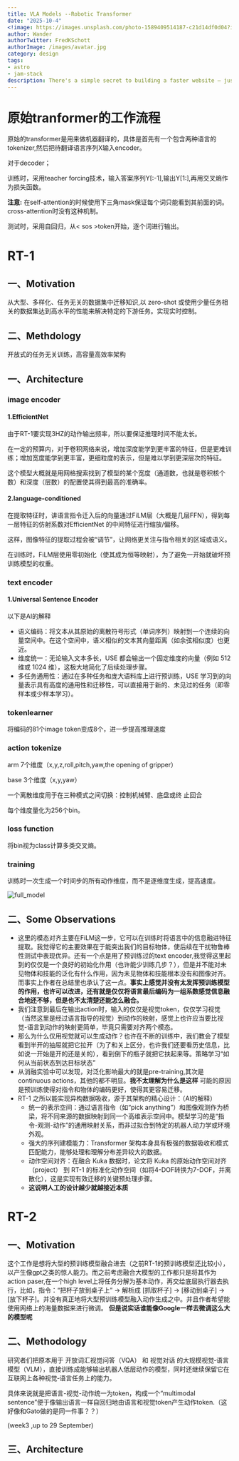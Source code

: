 ```yaml
---
title: VLA Models --Robotic Transformer
date: "2025-10-4"
<!image: https://images.unsplash.com/photo-1589409514187-c21d14df0d04?ixid=MnwxMjA3fDB8MHxwaG90by1wYWdlfHx8fGVufDB8fHx8&ixlib=rb-1.2.1&auto=format&fit=crop&w=1650&q=80>
author: Wander
authorTwitter: FredKSchott
authorImage: /images/avatar.jpg
category: design
tags:
- astro
- jam-stack
description: There's a simple secret to building a faster website — just ship less.
---
```


# 原始tranformer的工作流程
原始的transformer是用来做机器翻译的，具体是首先有一个包含两种语言的tokenizer,然后把待翻译语言序列X输入encoder。

对于decoder；

训练时，采用teacher forcing技术，输入答案序列Y[:-1],输出Y[1:],再用交叉熵作为损失函数。

**注意:** 在self-attention的时候使用下三角mask保证每个词只能看到其前面的词。cross-attention时没有这种机制。

测试时，采用自回归，从< sos >token开始，逐个词进行输出。

# RT-1
## 一、Motivation
从大型、多样化、任务无关的数据集中迁移知识,以 zero-shot 或使用少量任务相关的数据集达到高水平的性能来解决特定的下游任务。实现实时控制。
## 二、Methdology
开放式的任务无关训练，高容量高效率架构
## 一、Architecture
### image encoder
#### 1.EfficientNet
由于RT-1要实现3HZ的动作输出频率，所以要保证推理时间不能太长。

在一定的预算内，对于卷积网络来说，增加深度能学到更丰富的特征，但是更难训练；增加宽度能学到更丰富，更细粒度的表示，但是难以学到更深层次的特征。

这个模型大概就是用网格搜索找到了模型的某个宽度（通道数，也就是卷积核个数）和深度（层数）的配置使其得到最高的准确率。

#### 2.language-conditioned
在提取特征时，讲语言指令迁入后的向量通过FiLM层（大概是几层FFN），得到每一层特征的仿射系数对EfficientNet 的中间特征进行缩放/偏移。

这样，图像特征的提取过程会被“调节”，让网络更关注与指令相关的区域或语义。

在训练时，FiLM层使用零初始化（使其成为恒等映射），为了避免一开始就破坏预训练模型的权重。
### text encoder
#### 1.Universal Sentence Encoder 
以下是AI的解释
​
- 语义编码​​：将文本从其原始的离散符号形式（单词序列）映射到一个连续的向量空间中。在这个空间中，​​语义相似的文本其向量距离（如余弦相似度）也更近​​。
- 维度统一​​：无论输入文本多长，USE 都会输出一个固定维度的向量（例如 512 维或 1024 维），这极大地简化了后续处理步骤。
- ​多任务通用性​​：通过在多种任务和庞大语料库上进行预训练，USE 学习到的向量表示具有高度的通用性和迁移性，可以直接用于新的、未见过的任务（即零样本或少样本学习）。

### tokenlearner
将编码的81个image token变成8个，进一步提高推理速度

### action tokenize
arm 7个维度（x,y,z,roll,pitch,yaw,the opening of gripper）

base 3个维度（x,y,yaw）

一个离散维度用于在三种模式之间切换：控制机械臂、底盘或终
止回合

每个维度量化为256个bin。

### loss function
将bin视为class计算多类交叉熵。

### training
训练时一次生成一个时间步的所有动作维度，而不是逐维度生成，提高速度。

![full_model](image-3.png)


## 二、Some Observations
- 这里的模态对齐主要在FiLM这一步，它可以在训练时将语言中的信息融进特征提取。我觉得它的主要效果在于能突出我们的目标物体，使后续在干扰物鲁棒性测试中表现优异。还有一个点是用了预训练过的text encoder,我觉得这里起到的仅仅是一个良好的初始化作用（也许能少训练几步？），但是并不能对未见物体和技能的泛化有什么作用，因为未见物体和技能根本没有和图像对齐。而事实上作者在总结里也承认了这一点。**事实上感觉并没有太发挥预训练模型的作用，也许可以改进，还有就是仅仅将语言最后编码为一组系数感觉信息融合地还不够，但是也不太清楚还能怎么融合。**
- 我们注意到最后在输出action时，输入的仅仅是视觉token，仅仅学习视觉（当然这里是经过语言指导的视觉）到动作的映射，感觉上也许应当要比视觉-语言到动作的映射更简单，毕竟只需要对齐两个模态。
- 那么为什么仅用视觉就可以生成动作？也许在不断的训练中，我们教会了模型看到半开的抽屉就把它拉开（为了和关上区分，也许我们还要看历史信息，比如说一开始是开的还是关的），看到倒下的瓶子就把它扶起来等。策略学习“如何从当前状态到达目标状态”
- 从消融实验中可以发现，对泛化影响最大的就是pre-training,其次是continuous actions，其他的都不明显。**我不太理解为什么是这样**
可能的原因是预训练使得对指令和物体的编码更好，使得其更容易迁移。
- RT-1 之所以能实现异构数据吸收，源于其架构的精心设计：（AI的解释）
  - ​统一的表示空间​​：通过​​语言指令​​（如“pick anything”）和​​图像观测​​作为桥梁，将不同来源的数据映射到同一个高维表示空间中。模型学习的是“指令-观测-动作”的通用映射关系，而非过拟合到特定的机器人动力学或环境外观。
  - ​强大的序列建模能力​​：Transformer 架构本身具有极强的数据吸收和模式匹配能力，能够处理和理解分布差异较大的数据。
  - ​动作空间对齐​​：在融合 Kuka 数据时，论文将 Kuka 的原始动作空间​​对齐（project）​​ 到 RT-1 的标准化动作空间（如将4-DOF转换为7-DOF，并离散化），这是实现有效迁移的关键预处理步骤。
  - **这说明人工的设计越少就越接近本质**

# RT-2
## 一、Motivation
这个工作是想将大型的预训练模型融合进去（之前RT-1的预训练模型还比较小），以产生像gpt之类的惊人能力。而之前考虑融合大模型的工作都只是将其作为action paser,在一个high level上将任务分解为基本动作，再交给底层执行器去执行，比如，指令：“把杯子放到桌子上” → 解析成 [抓取杯子] → [移动到桌子] → [放下杯子]。并没有真正地将大型预训练模型融入动作生成之中。并且作者希望能使用网络上的海量数据来进行微调。
**但是说实话谁能像Google一样去微调这么大的模型呢**

## 二、Methodology
研究者们把原本用于 开放词汇视觉问答（VQA） 和 视觉对话 的大规模视觉‑语言模型（VLM），直接训练成能够输出机器人低层动作的模型，同时还继续保留它在互联网上各种视觉‑语言任务上的能力。

具体来说就是把语言-视觉-动作统一为token，构成一个“multimodal sentence”便于像输出语言一样自回归地由语言和视觉token产生动作token.（这好像和Gato做的是同一件事？？）

(week3 ,up to 29 September)
## 三、Architecture
